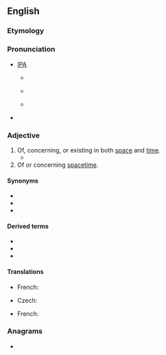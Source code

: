 ==English==

===Etymology===
{{prefix|en|spatio|temporal}}

===Pronunciation===
* [[w:IPA chart for English|IPA]]
** {{a|AusE}} {{IPAchar|/ˈspæɪ.ʃiː.əʉˌtem.pə.rəl/}}
** {{a|RP}} {{IPAchar|/ˈspeɪ.ʃiː.əuˌtem.pə.rəl/}}
** {{a|GenAm}} {{IPAchar|/ˈspeɪ.ʃiː.oʊˌtɛm.pə.rəl/}}
* {{enPR|'spā-shē-ō'tĕm-pə-rəl}}
<!--
* {{rhymes|ɛmpərəl}}
-->

===Adjective===
{{en-adj}}

# Of, concerning, or existing in both [[space]] and [[time]].
#* {{quote-text|en|year=1956|author=Sidney Hook (editor)|title=American Philosophers At Work: The Philosophic Scene in the United States|passage=Physical existence, thus, is essentially '''spatiotemporal''' ubiety; and that which has or lacks ubiety, that is, is or is not present at some place in space at some time, is always some ''what'' or ''kind''—which may be a kind of substance, or of property, or of relation, or of activity, or of change, or of state, and so on.}}
# Of or concerning [[spacetime]].

====Synonyms====
* {{l|en|geotemporal}}
* {{l|en|temporospatial}}
* {{l|en|chronospatial}}

====Derived terms====
* {{l|en|spatiotemporal continuity}}
* {{l|en|spatiotemporal database}}
* {{l|en|spatiotemporal gene expression}}

====Translations====
{{trans-top|of or concerning space and time}}
{{trans-mid}}
* French: {{t+|fr|spatiotemporel}}
{{trans-bottom}}

{{trans-top|of or concerning spacetime}}
* Czech: {{t+|cs|časoprostorový|m}}
{{trans-mid}}
* French: {{t+|fr|spatiotemporel}}
{{trans-bottom}}

===Anagrams===
* {{anagrams|en|a=aaeilmoopprstt|temporospatial}}